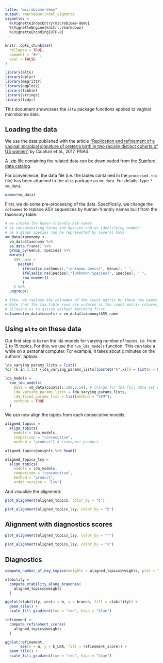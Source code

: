 ```yaml
---
title: "microbiome-demo"
output: rmarkdown::html_vignette
vignette: >
  %\VignetteIndexEntry{microbiome-demo}
  %\VignetteEngine{knitr::rmarkdown}
  %\VignetteEncoding{UTF-8}
---
```


```r
knitr::opts_chunk$set(
  collapse = TRUE,
  comment = "#>",
  eval = FALSE
)
```

```r
library(alto)
library(dplyr)
library(magrittr)
library(ggplot2)
library(tibble)
library(stringr)
library(tidyr)
```


This document showcases the `alto` package functions applied to vaginal microbiome data.

## Loading the data

We use the data published with the article ["Replication and refinement of a vaginal microbial signature of preterm birth in two racially distinct cohorts of US women"](https://www.pnas.org/content/114/37/9966.short) by Calahan et al., 2017, PNAS.

A .zip file containing the related data can be downloaded from the [Stanford data catalog](https://stacks.stanford.edu/file/druid:yb681vm1809/RepRefine_Scripts.tar.gz).

For convenience, the data file (i.e. the tables contained in the `processed.rda` file) has been attached to the `alto` package as `vm_data`. For details, type `?vm_data`.

```r
names(vm_data)

```

First, we do some pre-processing of the data. Specifically, we change the `colnames` to replace ASV sequences by human-friendly names built from the taxonomy table.

```r

# we create the human-friendly ASV names
# by concatenating Genus and Species and an identifying number
# as a given species can be represented by several ASVs
vm_data$taxonomy <-
  vm_data$taxonomy %>%
  as.data.frame() %>%
  group_by(Genus, Species) %>%
  mutate(
    ASV_name =
      paste0(
        ifelse(is.na(Genus),"[unknown Genus]", Genus), " ",
        ifelse(is.na(Species),"[unknown Species]", Species), " ",
        row_number()
        )
    ) %>%
  ungroup()

# then, we replace the colnames of the count matrix by these new names.
# Note that the tax table rows are ordered as the count matrix columns,
# allowing us to assign without matching first.
colnames(vm_data$counts) = vm_data$taxonomy$ASV_name

```



## Using `alto` on these data

Our first step is to run the lda models for varying number of topics, i.e. from 2 to 15 topics.
For this, we use the `run_lda_models` function. This can take a while on a personal computer.
For example, it takes about x minutes on the authors' laptops.

```r

lda_varying_params_lists = list()
for (k in 1:12) {lda_varying_params_lists[[paste0("k",k)]] = list(k = k)}

lda_models =
  run_lda_models(
    data = vm_data$counts[1:100,1:50], # change for the full data set when full workflow is ready
    lda_varying_params_lists = lda_varying_params_lists,
    lda_fixed_params_list = list(method = "VEM"),
    verbose = TRUE
  )

```

We can now align the topics from each consecutive models:


```r


aligned_topics =
  align_topics(
    models = lda_models,
    comparison = "consecutive",
    method = "product") # transport product

aligned_topics@weights %>% head()

aligned_topics_lsy =
  align_topics(
    models = lda_models,
    comparison = "consecutive",
    method = "product",
    order_version = "lsy") 


```

And visualize the alignment:

```r

plot_alignment(aligned_topics, color_by = "b")

plot_alignment(aligned_topics_lsy, color_by = "b")


```
## Alignment with diagnostics scores

```r

plot_alignment(aligned_topics_lsy, color_by = "r")

plot_alignment(aligned_topics_lsy, color_by = "s")


```


## Diagnostics

```r

compute_number_of_key_topics(weights = aligned_topics@weights, plot = TRUE)

```


```r

stability =
  compute_stability_along_branches(
    aligned_topics@weights
  )

ggplot(stability, aes(x = m, y = branch, fill = stability)) +
  geom_tile() +
  scale_fill_gradient(low = "red", high = "blue")

```

```r

refinement <-
  compute_refinement_scores(
    aligned_topics@weights
  )

ggplot(refinement,
       aes(x = m, y = k_LDA, fill = refinement_score)) +
  geom_tile() +
  scale_fill_gradient(low = "red", high = "blue")

```
